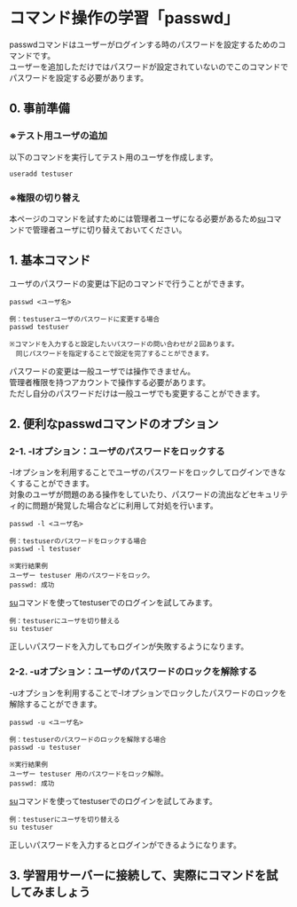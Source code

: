 # コマンド操作の学習「passwd」
passwdコマンドはユーザーがログインする時のパスワードを設定するためのコマンドです。  
ユーザーを追加しただけではパスワードが設定されていないのでこのコマンドでパスワードを設定する必要があります。
## 0. 事前準備
### ※テスト用ユーザの追加
以下のコマンドを実行してテスト用のユーザを作成します。
```shell
useradd testuser
```
### ※権限の切り替え
本ページのコマンドを試すためには管理者ユーザになる必要があるため[su](/command_control_su)コマンドで管理者ユーザに切り替えておいてください。
## 1. 基本コマンド
ユーザのパスワードの変更は下記のコマンドで行うことができます。
```shell
passwd <ユーザ名>

例：testuserユーザのパスワードに変更する場合
passwd testuser

※コマンドを入力すると設定したいパスワードの問い合わせが２回あります。
　同じパスワードを指定することで設定を完了することができます。
```
パスワードの変更は一般ユーザでは操作できません。  
管理者権限を持つアカウントで操作する必要があります。  
ただし自分のパスワードだけは一般ユーザでも変更することができます。
## 2. 便利なpasswdコマンドのオプション
### 2-1. -lオプション：ユーザのパスワードをロックする
-lオプションを利用することでユーザのパスワードをロックしてログインできなくすることができます。  
対象のユーザが問題のある操作をしていたり、パスワードの流出などセキュリティ的に問題が発覚した場合などに利用して対処を行います。
```shell
passwd -l <ユーザ名>

例：testuserのパスワードをロックする場合
passwd -l testuser

※実行結果例
ユーザー testuser 用のパスワードをロック。
passwd: 成功
```
[su](/command_control_su)コマンドを使ってtestuserでのログインを試してみます。
```shell
例：testuserにユーザを切り替える
su testuser
```
正しいパスワードを入力してもログインが失敗するようになります。
### 2-2. -uオプション：ユーザのパスワードのロックを解除する
-uオプションを利用することで-lオプションでロックしたパスワードのロックを解除することができます。  
```shell
passwd -u <ユーザ名>

例：testuserのパスワードのロックを解除する場合
passwd -u testuser

※実行結果例
ユーザー testuser 用のパスワードをロック解除。
passwd: 成功
```
[su](/command_control_su)コマンドを使ってtestuserでのログインを試してみます。
```shell
例：testuserにユーザを切り替える
su testuser
```
正しいパスワードを入力するとログインができるようになります。
## 3. 学習用サーバーに接続して、実際にコマンドを試してみましょう